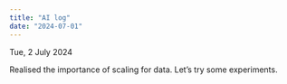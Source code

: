 ```yaml
---
title: "AI log"
date: "2024-07-01"
---
```


Tue, 2 July 2024

Realised the importance of scaling for data. Let's try some experiments.

